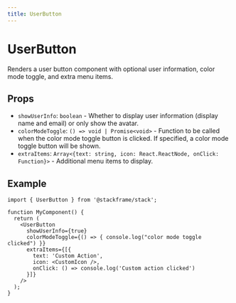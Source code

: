 ```yaml
---
title: UserButton
---
```


# UserButton

Renders a user button component with optional user information, color mode toggle, and extra menu items.

## Props

- `showUserInfo`: `boolean` - Whether to display user information (display name and email) or only show the avatar.
- `colorModeToggle`: `() => void | Promise<void>` - Function to be called when the color mode toggle button is clicked. If specified, a color mode toggle button will be shown.
- `extraItems`: `Array<{text: string, icon: React.ReactNode, onClick: Function}>` - Additional menu items to display.

## Example

```tsx
import { UserButton } from '@stackframe/stack';

function MyComponent() {
  return (
    <UserButton
      showUserInfo={true}
      colorModeToggle={() => { console.log("color mode toggle clicked") }}
      extraItems={[{
        text: 'Custom Action',
        icon: <CustomIcon />,
        onClick: () => console.log('Custom action clicked')
      }]}
    />
  );
}
```